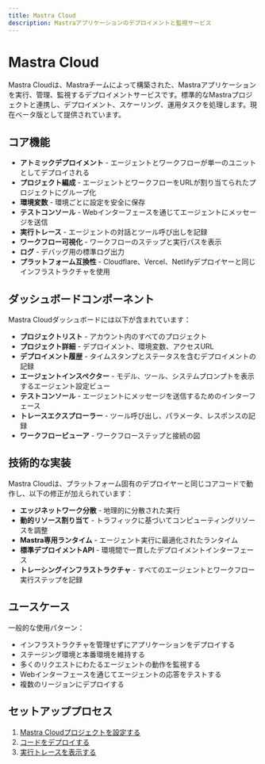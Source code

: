 ```yaml
---
title: Mastra Cloud
description: Mastraアプリケーションのデプロイメントと監視サービス
---
```


# Mastra Cloud

Mastra Cloudは、Mastraチームによって構築された、Mastraアプリケーションを実行、管理、監視するデプロイメントサービスです。標準的なMastraプロジェクトと連携し、デプロイメント、スケーリング、運用タスクを処理します。現在ベータ版として提供されています。 

## コア機能

- **アトミックデプロイメント** - エージェントとワークフローが単一のユニットとしてデプロイされる
- **プロジェクト編成** - エージェントとワークフローをURLが割り当てられたプロジェクトにグループ化
- **環境変数** - 環境ごとに設定を安全に保存
- **テストコンソール** - Webインターフェースを通じてエージェントにメッセージを送信
- **実行トレース** - エージェントの対話とツール呼び出しを記録
- **ワークフロー可視化** - ワークフローのステップと実行パスを表示
- **ログ** - デバッグ用の標準ログ出力
- **プラットフォーム互換性** - Cloudflare、Vercel、Netlifyデプロイヤーと同じインフラストラクチャを使用

## ダッシュボードコンポーネント

Mastra Cloudダッシュボードには以下が含まれています：

- **プロジェクトリスト** - アカウント内のすべてのプロジェクト
- **プロジェクト詳細** - デプロイメント、環境変数、アクセスURL
- **デプロイメント履歴** - タイムスタンプとステータスを含むデプロイメントの記録
- **エージェントインスペクター** - モデル、ツール、システムプロンプトを表示するエージェント設定ビュー
- **テストコンソール** - エージェントにメッセージを送信するためのインターフェース
- **トレースエクスプローラー** - ツール呼び出し、パラメータ、レスポンスの記録
- **ワークフロービューア** - ワークフローステップと接続の図

## 技術的な実装

Mastra Cloudは、プラットフォーム固有のデプロイヤーと同じコアコードで動作し、以下の修正が加えられています：

- **エッジネットワーク分散** - 地理的に分散された実行
- **動的リソース割り当て** - トラフィックに基づいてコンピューティングリソースを調整
- **Mastra専用ランタイム** - エージェント実行に最適化されたランタイム
- **標準デプロイメントAPI** - 環境間で一貫したデプロイメントインターフェース
- **トレーシングインフラストラクチャ** - すべてのエージェントとワークフロー実行ステップを記録

## ユースケース

一般的な使用パターン：

- インフラストラクチャを管理せずにアプリケーションをデプロイする
- ステージング環境と本番環境を維持する
- 多くのリクエストにわたるエージェントの動作を監視する
- Webインターフェースを通じてエージェントの応答をテストする
- 複数のリージョンにデプロイする

## セットアッププロセス

1. [Mastra Cloudプロジェクトを設定する](/docs/mastra-cloud/setting-up)
2. [コードをデプロイする](/docs/mastra-cloud/deploying)
3. [実行トレースを表示する](/docs/mastra-cloud/observability)
